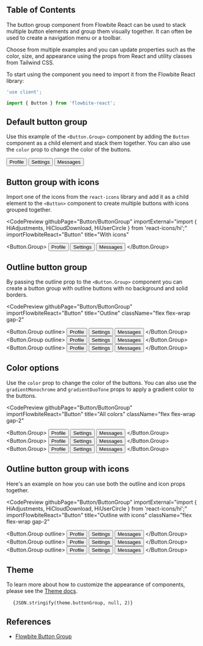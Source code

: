 
## Table of Contents

The button group component from Flowbite React can be used to stack multiple button elements and group them visually together. It can often be used to create a navigation menu or a toolbar.

Choose from multiple examples and you can update properties such as the color, size, and appearance using the props from React and utility classes from Tailwind CSS.

To start using the component you need to import it from the Flowbite React library:

```jsx
'use client';

import { Button } from 'flowbite-react';
```

## Default button group

Use this example of the `<Button.Group>` component by adding the `Button` component as a child element and stack them together. You can also use the `color` prop to change the color of the buttons.

<CodePreview githubPage="Button/ButtonGroup" importFlowbiteReact="Button" title="Default button group">
  <Button.Group>
    <Button color="gray">Profile</Button>
    <Button color="gray">Settings</Button>
    <Button color="gray">Messages</Button>
  </Button.Group>
</CodePreview>

## Button group with icons

Import one of the icons from the `react-icons` library and add it as a child element to the `<Button>` component to create multiple buttons with icons grouped together.

<CodePreview
  githubPage="Button/ButtonGroup"
  importExternal="import { HiAdjustments, HiCloudDownload, HiUserCircle } from 'react-icons/hi';"
  importFlowbiteReact="Button"
  title="With icons"
>
  <Button.Group>
    <Button color="gray">
      <HiUserCircle className="mr-3 h-4 w-4" />
      Profile
    </Button>
    <Button color="gray">
      <HiAdjustments className="mr-3 h-4 w-4" />
      Settings
    </Button>
    <Button color="gray">
      <HiCloudDownload className="mr-3 h-4 w-4" />
      Messages
    </Button>
  </Button.Group>
</CodePreview>

## Outline button group

By passing the outline prop to the `<Button.Group>` component you can create a button group with outline buttons with no background and solid borders.

<CodePreview
  githubPage="Button/ButtonGroup"
  importFlowbiteReact="Button"
  title="Outline"
  className="flex flex-wrap gap-2"
>
  <Button.Group outline>
    <Button color="gray">Profile</Button>
    <Button color="gray">Settings</Button>
    <Button color="gray">Messages</Button>
  </Button.Group>
  <Button.Group outline>
    <Button gradientMonochrome="info">Profile</Button>
    <Button gradientMonochrome="info">Settings</Button>
    <Button gradientMonochrome="info">Messages</Button>
  </Button.Group>
  <Button.Group outline>
    <Button gradientDuoTone="cyanToBlue">Profile</Button>
    <Button gradientDuoTone="cyanToBlue">Settings</Button>
    <Button gradientDuoTone="cyanToBlue">Messages</Button>
  </Button.Group>
</CodePreview>

## Color options

Use the `color` prop to change the color of the buttons. You can also use the `gradientMonochrome` and `gradientDuoTone` props to apply a gradient color to the buttons.

<CodePreview
  githubPage="Button/ButtonGroup"
  importFlowbiteReact="Button"
  title="All colors"
  className="flex flex-wrap gap-2"
>
  <Button.Group>
    <Button color="info">Profile</Button>
    <Button color="info">Settings</Button>
    <Button color="info">Messages</Button>
  </Button.Group>
  <Button.Group>
    <Button gradientMonochrome="info">Profile</Button>
    <Button gradientMonochrome="info">Settings</Button>
    <Button gradientMonochrome="info">Messages</Button>
  </Button.Group>
  <Button.Group>
    <Button gradientDuoTone="greenToBlue">Profile</Button>
    <Button gradientDuoTone="greenToBlue">Settings</Button>
    <Button gradientDuoTone="greenToBlue">Messages</Button>
  </Button.Group>
</CodePreview>

## Outline button group with icons

Here's an example on how you can use both the outline and icon props together.

<CodePreview
  githubPage="Button/ButtonGroup"
  importExternal="import { HiAdjustments, HiCloudDownload, HiUserCircle } from 'react-icons/hi';"
  importFlowbiteReact="Button"
  title="Outline with icons"
  className="flex flex-wrap gap-2"
>
  <Button.Group outline>
    <Button color="gray">
      <HiUserCircle className="mr-3 h-4 w-4" />
      Profile
    </Button>
    <Button color="gray">
      <HiAdjustments className="mr-3 h-4 w-4" />
      Settings
    </Button>
    <Button color="gray">
      <HiCloudDownload className="mr-3 h-4 w-4" />
      Messages
    </Button>
  </Button.Group>
  <Button.Group outline>
    <Button gradientMonochrome="info">
      <HiUserCircle className="mr-3 h-4 w-4" />
      Profile
    </Button>
    <Button gradientMonochrome="info">
      <HiAdjustments className="mr-3 h-4 w-4" />
      Settings
    </Button>
    <Button gradientMonochrome="info">
      <HiCloudDownload className="mr-3 h-4 w-4" />
      Messages
    </Button>
  </Button.Group>
  <Button.Group outline>
    <Button gradientDuoTone="cyanToBlue">
      <HiUserCircle className="mr-3 h-4 w-4" />
      Profile
    </Button>
    <Button gradientDuoTone="cyanToBlue">
      <HiAdjustments className="mr-3 h-4 w-4" />
      Settings
    </Button>
    <Button gradientDuoTone="cyanToBlue">
      <HiCloudDownload className="mr-3 h-4 w-4" />
      Messages
    </Button>
  </Button.Group>
</CodePreview>

## Theme

To learn more about how to customize the appearance of components, please see the [Theme docs](/docs/customize/theme).

<pre className="language-tsx">
  <code>{JSON.stringify(theme.buttonGroup, null, 2)}</code>
</pre>

## References

- [Flowbite Button Group](https://flowbite.com/docs/components/button-group/)
